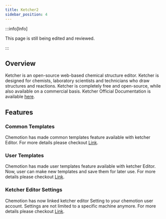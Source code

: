 ```yaml
---
title: Ketcher2
sidebar_position: 4
---
```


:::info[Info]

This page is still being edited and reviewed.

:::

## Overview

Ketcher is an open-source web-based chemical structure editor. Ketcher is designed for chemists, laboratory scientists and technicians who draw structures and reactions. Ketcher is completely free and open-source, while also available on a commercial basis. Ketcher Official Documentation is available [here](https://lifescience.opensource.epam.com/ketcher/).

## Features

### Common Templates

Chemotion has made common templates feature available with ketcher Editor. For more details please checkout [Link](./ketcher2/templates/common).

### User Templates

Chemotion has made user templates feature available with ketcher Editor. Now, user can make new templates and save them for later use. For more details please checkout [Link](./ketcher2/templates/user).

### Ketcher Editor Settings

Chemotion has now linked ketcher editor Setting to your chemotion user account. Settings are not limited to a specific machine anymore. For more details please checkout [Link](./ketcher2/settings).
